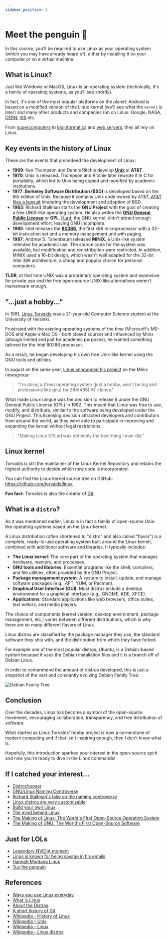 ```yaml
---
sidebar_position: 1
---
```


# Meet the penguin 🐧

In this course, you'll be required to use Linux as your operating system (which you may have already heard of), either by installing it on your computer or on a virtual machine.

## What is Linux?

Just like Windows or MacOS, Linux is an operating system (technically, it's a family of operating systems, as you'll see shortly).

In fact, it's one of the most popular platforms on the planet: Android is based on a modified version of the Linux kernel (we'll see what the `kernel` is later) and many other products and companies run on Linux: Google, NASA, [CERN](https://linux.web.cern.ch/), [ISS](https://www.extremetech.com/extreme/155392-international-space-station-switches-from-windows-to-linux-for-improved-reliability) etc.

From [supercomputers](https://www.stackscale.com/blog/most-powerful-supercomputers-linux/) to [bioinformatics](https://bioinformatics.ccr.cancer.gov/btep/why-should-biologists-learn-unix-for-bioinformatics/) and [web servers](https://www.logicmonitor.com/blog/9-reasons-linux-is-a-popular-choice-for-servers), they all rely on Linux.

## Key events in the history of Linux

These are the events that precedeed the development of Linux:

- **1969**: Ken Thompson and Dennis Ritchie develop [**Unix**](https://www.wikiwand.com/en/articles/Unix) at **AT&T**.
- **1970**: Unix is released. Thompson and Ritchie later rewrote it in C for portability, which led to Unix being copied and modified by academic institutions.
- **1977**: **Berkeley Software Distribution (BSD)** is developed based on the 6th edition of Unix. Because it contains Unix code owned by AT&T,[ AT&T files a lawsuit](https://www.wikiwand.com/en/articles/UNIX_System_Laboratories,_Inc._v._Berkeley_Software_Design,_Inc.) hindering the development and adoption of BSD.
- **1983**: Richard Stallman starts the **GNU Project** with the goal of creating a free UNIX-like operating system. He also writes the [**GNU General Public License**](https://www.wikiwand.com/en/articles/GNU_General_Public_License) or **GPL**. [Hurd](https://www.gnu.org/software/hurd/), the GNU kernel, didn't attract enough development effort, leaving GNU incomplete.
- **1985**: Intel releases the [**80386**](https://www.wikiwand.com/en/articles/80386), the first x86 microprocessor with a 32-bit instruction set and a memory management unit with paging.
- **1987**: Andrew S. Tanenbaum released **MINIX**, a Unix-like system intended for academic use. The source code for the system was available, but modification and redistribution were restricted. In addition, MINIX used a 16-bit design, which wasn't well adapted for the 32-bit Intel 386 architecture, a cheap and popular choice for personal computers.

**TLDR**, at that time UNIX was a proprietary operating system and expensive for private use and the free open-source UNIX-like alternatives weren't mainstream enough.

## "...just a hobby..."

In 1991, [Linus Torvalds](https://www.wikiwand.com/en/articles/Linus_Torvalds) was a 21-year-old Computer Science student at the University of Helsinki.

Frustrated with the existing operating systems of the time (Microsoft's MS-DOS and Apple's Mac OS - both closed source) and influenced by Minix (altough limited and just for academic purposes), he wanted something tailored for the Intel 80386 processor.

As a result, he began developing his own free Unix-like kernel using the GNU tools and utilities.

In august on the same year, [Linus announced his project](https://www.cs.cmu.edu/~awb/linux.history.html) on the Minix newsgroup:

> "I'm doing a (free) operating system (just a hobby, won't be big and
> professional like gnu) for 386(486) AT clones."

What made Linux unique was the decision to release it under the GNU General Public License (GPL) in 1992. This meant that Linux was free to use, modify, and distribute, similar to the software being developed under the GNU Project. This licensing decision attracted developers and contributors from around the world, as they were able to participate in improving and expanding the kernel without legal restrictions.

> "Making Linux GPLed was definitely the best thing I ever did."

## Linux kernel

Torvalds is still the maintainer of the Linux Kernel Repository and retains the highest authority to decide which new code is incorporated.

You can find the Linux kernel source tree on GitHub: https://github.com/torvalds/linux.

**Fun fact:** Torvalds is also the creator of [Git](https://git-scm.com/book/ms/v2/Getting-Started-A-Short-History-of-Git).

## What is a `distro`?

As it was mentioned earlier, Linux is in fact a family of open-source Unix-like operating systems based on the Linux kernel.

A Linux distribution (often shortened to "distro" and also called "flavor") is a complete, ready-to-use operating system built around the Linux kernel, combined with additional software and libraries. It typically includes:

- **The Linux kernel**: The core part of the operating system that manages hardware, memory, and processes.
- **GNU tools and libraries**: Essential programs like the shell, compilers, and file utilities, often provided by the GNU Project.
- **Package management system**: A system to install, update, and manage software packages (e.g., APT, YUM, or Pacman).
- **Graphical User Interface (GUI)**: Most distros include a desktop environment for a graphical interface (e.g., GNOME, KDE, XFCE).
- **Applications**: Standard applications like web browsers, office suites, text editors, and media players.

The choice of components (kernel version, desktop environment, package management, etc.) varies between different distributions, which is why there are so many different flavors of Linux.

Linux distros are classified by the package manager they use, the standard software they ship with, and the distribution from which they have forked.

For example one of the most popular distros, Ubuntu, is a Debian-based system because it uses the Debian installation files and it is a branch off of Debian Linux.

In order to comprehend the amount of distros developed, this is just a snapshot of the vast and constantly evolving Debian Family Tree:

![Debian Family Tree](/img/week1-linux/DebianFamilyTree.png)

## Conclusion

Over the decades, Linux has become a symbol of the open-source movement, encouraging collaboration, transparency, and free distribution of software.

What started as Linus Torvalds' hobby project is now a cornerstone of modern computing and if that isn't inspiring enough, then I don't know what is.

Hopefully, this introduction sparked your interest in the open-source spirit and now you're ready to dive in the Linux commands!

## If I catched your interest...

- [Distrochooser](https://distrochooser.de/)
- [GNU/Linux Naming Controversy](https://www.wikiwand.com/en/articles/GNU/Linux_naming_controversy)
- [Richard Stallman's take on the naming controversy](https://www.gnu.org/gnu/linux-and-gnu.html)
- [Linux distros are very customizable](https://www.reddit.com/r/unixporn/)
- [Build your own Linux](https://www.linuxfromscratch.org/lfs/)
- [The mind behind Linux](https://youtu.be/o8NPllzkFhE?feature=shared)
- [The Making of Linux: The World's First Open-Source Operating System](https://youtu.be/E0Q9KnYSVLc?feature=shared)
- [The Making of GNU: The World's First Open-Source Software](https://youtu.be/sQDvkd2wtxU?feature=shared)

## Just for LOLs

- [Legendary NVIDIA moment](https://youtu.be/OF_5EKNX0Eg?feature=shared)
- [Linus is known for being savage in his emails](https://github.com/corollari/linusrants)
- [Hannah Montana Linux](https://hannahmontana.sourceforge.net/index.html)
- [Tux the penguin](https://www.landley.net/history/mirror/linux/tux.html)

## References

- [Ways you use Linux everyday](https://opensource.com/article/19/8/everyday-tech-runs-linux)
- [What is Linux](https://www.linux.com/what-is-linux/)
- [About the Distros](https://www.linux.org/threads/about-the-distros.9112/)
- [A short history of Git](https://git-scm.com/book/ms/v2/Getting-Started-A-Short-History-of-Git)
- [Wikipedia - History of Linux](https://www.wikiwand.com/en/articles/History_of_Linux)
- [Wikipedia - Unix](https://www.wikiwand.com/en/articles/Unix)
- [Wikipedia - Linux](https://www.wikiwand.com/en/articles/Linux)
- [Wikipedia - Linux distros](https://www.wikiwand.com/en/articles/Linux_distribution)
